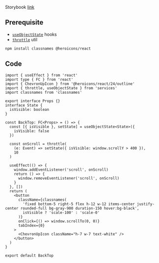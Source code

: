 Storybook [link](https://components.kidow.me/?path=/story/navigation--back-top)

## Prerequisite

- [`useObjectState`](/docs/hooks/useObjectState) hooks
- [`throttle`](/docs/utils/throttle) util

```bash npm2yarn
npm install classnames @heroicons/react
```

## Code

```tsx title="components/BackTop/index.tsx"
import { useEffect } from 'react'
import type { FC } from 'react'
import { ChevronUpIcon } from '@heroicons/react/24/outline'
import { throttle, useObjectState } from 'services'
import classnames from 'classnames'

export interface Props {}
interface State {
  isVisible: boolean
}

const BackTop: FC<Props> = () => {
  const [{ isVisible }, setState] = useObjectState<State>({
    isVisible: false
  })

  const onScroll = throttle(
    (e: Event) => setState({ isVisible: window.scrollY > 400 }),
    10
  )

  useEffect(() => {
    window.addEventListener('scroll', onScroll)
    return () => {
      window.removeEventListener('scroll', onScroll)
    }
  }, [])
  return (
    <button
      className={classnames(
        'fixed bottom-5 right-5 flex h-12 w-12 items-center justify-center rounded-full bg-gray-900 duration-150 hover:bg-black',
        isVisible ? 'scale-100' : 'scale-0'
      )}
      onClick={() => window.scrollTo(0, 0)}
      tabIndex={0}
    >
      <ChevronUpIcon className="h-7 w-7 text-white" />
    </button>
  )
}

export default BackTop
```

